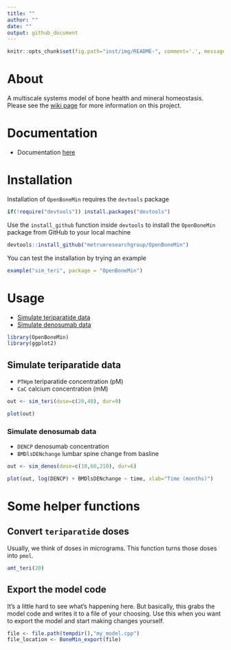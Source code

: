 ```yaml
---
title: ""
author: ""
date: ""
output: github_document
---
```


```r
knitr::opts_chunk$set(fig.path="inst/img/README-", comment='.', message=FALSE)
```

# About
A multiscale systems model of bone health and mineral homeostasis.  Please 
see the [wiki page](https://github.com/metrumresearchgroup/OpenBoneMin/wiki) for more information on this project.

# Documentation
- Documentation [here](vignettes/modeldoc.Rmd)

# Installation

Installation of `OpenBoneMin` requires the `devtools` package
```r
if(!require("devtools")) install.packages("devtools")
```


Use the `install_github` function inside `devtools` to install the `OpenBoneMin`
package from GitHub to your local machine

```r
devtools::install_github("metrumresearchgroup/OpenBoneMin")
```

You can test the installation by trying an example
```r
example("sim_teri", package = "OpenBoneMin")
```


# Usage

- [Simulate teriparatide data](#teri)
- [Simulate denosumab data](#denos)



```r
library(OpenBoneMin)
library(ggplot2)
```


<a name="teri"></a>

## Simulate teriparatide data

- `PTHpm` teriparatide concentration (pM)
- `CaC` calcium concentration (mM)

```r
out <- sim_teri(dose=c(20,40), dur=9)

plot(out)
```


<a name="denos"></a>

### Simulate denosumab data

- `DENCP` denosumab concentration
- `BMDlsDENchange` lumbar spine change from basline


```r
out <- sim_denos(dose=c(10,60,210), dur=6)

plot(out, log(DENCP) + BMDlsDENchange ~ time, xlab="Time (months)")
```



# Some helper functions

## Convert `teriparatide` doses

Usually, we think of doses in micrograms.  This function turns those
doses into `pmol`.

```r
amt_teri(20)
```

## Export the model code

It's a little hard to see what's happening here.  But basically, this grabs
the model code and writes it to a file of your choosing.  Use this when 
you want to export the model and start making changes yourself.

```r
file <- file.path(tempdir(),"my_model.cpp")
file_location <- BoneMin_export(file)
```


